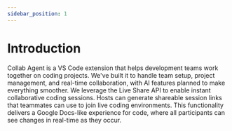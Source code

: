 ```yaml
---
sidebar_position: 1
---
```

# Introduction

Collab Agent is a VS Code extension that helps development teams work together on coding projects. We've built it to handle team setup, project management, and real-time collaboration, with AI features planned to make everything smoother.
We leverage the Live Share API to enable instant collaborative coding sessions. Hosts can generate shareable session links that teammates can use to join live coding environments. This functionality delivers a Google Docs-like experience for code, where all participants can see changes in real-time as they occur.
